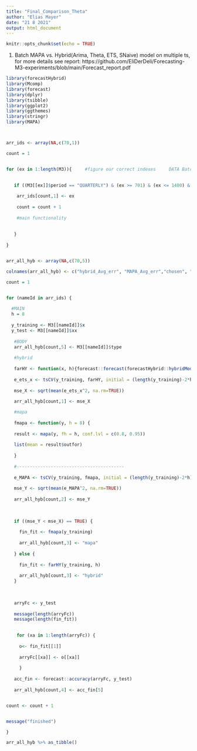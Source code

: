 ```yaml
---
title: "Final_Comparison_Theta"
author: "Elias Mayer"
date: "21 8 2021"
output: html_document
---
```


```r
knitr::opts_chunk$set(echo = TRUE)
```

1. Batch MAPA vs. Hybrid(Arima, Theta, ETS, SNaive) model on multiple ts, for more details see report: https://github.com/EliDerDeli/Forecasting-M3-experiments/blob/main/Forecast_report.pdf 

```r

library(forecastHybrid)
library(Mcomp)
library(forecast)
library(dplyr)
library(tsibble)
library(ggplot2)
library(ggthemes)
library(stringr)
library(MAPA)



arr_ids <- array(NA,c(70,1))

count = 1 


for (ex in 1:length(M3)){     #figure our correct indexes     DATA Batch
    

   if ((M3[[ex]]$period == "QUARTERLY") & (ex >= 701) & (ex <= 1400) & (ex %% 10 == 2)) {
     
    arr_ids[count,1] <- ex
       
    count = count + 1
     
    #main functionality
    
    
   }
  
}


arr_all_hyb <- array(NA,c(70,5))

colnames(arr_all_hyb) <- c("hybrid_Avg_err", "MAPA_Avg_err","chosen", "MAPE","type")

count = 1


for (nameId in arr_ids) {
  
  #MAIN
  h = 8
  
  y_training <- M3[[nameId]]$x  
  y_test <- M3[[nameId]]$xx
  
   #BODY
   arr_all_hyb[count,5] <- M3[[nameId]]$type
  
   #hybrid
  
   farHY <- function(x, h){forecast::forecast(forecastHybrid::hybridModel(y_training, models= "aefz"), h = h)}
   
   e_ets_x <- tsCV(y_training, farHY, initial = (length(y_training)-2*h))
   
   mse_X <- sqrt(mean(e_ets_x^2, na.rm=TRUE))
   
   arr_all_hyb[count,1] <- mse_X

   #mapa
   
   fmapa <- function(y, h = 8) {
   
   result <- mapa(y, fh = h, conf.lvl = c(0.8, 0.95))
   
   list(mean = result$outfor)
   
   }
   
   #-----------------------------------------
   
   e_MAPA <- tsCV(y_training, fmapa, initial = (length(y_training)-2*h))
   
   mse_Y <- sqrt(mean(e_MAPA^2, na.rm=TRUE))
   
   arr_all_hyb[count,2] <- mse_Y
   
   
   
   if ((mse_Y < mse_X) == TRUE) {
     
     fin_fit <- fmapa(y_training)
     
     arr_all_hyb[count,3] <- "mapa"
     
   } else {
     
     fin_fit <- farHY(y_training, h)
     
     arr_all_hyb[count,3] <- "hybrid"
   }
   
   
   
   arryFc <- y_test
   
   message(length(arryFc))
   message(length(fin_fit))
    

    for (xa in 1:length(arryFc)) {
      
     o<- fin_fit[[1]]  
  
     arryFc[[xa]] <- o[[xa]]
 
     }
   
   acc_fin <- forecast::accuracy(arryFc, y_test)
   
   arr_all_hyb[count,4] <- acc_fin[5]


count <- count + 1 


message("finished")

}

arr_all_hyb %>% as_tibble()

```


